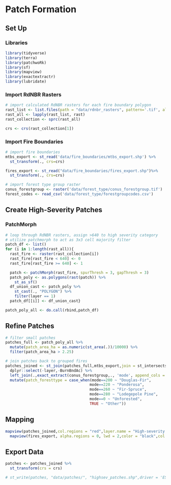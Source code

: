 
# Patch Formation

## Set Up

### Libraries
```r
library(tidyverse)
library(terra)
library(patchwoRk)
library(sf)
library(mapview)
library(exactextractr)
library(lubridate)
```

### Import RdNBR Rasters

```r
# import calculated RdNBR rasters for each fire boundary polygon
rast_list <- list.files(path = "data/rdnbr_rasters", pattern='.tif', all.files=TRUE, full.names=TRUE)
rast_all <- lapply(rast_list, rast)
rast_collection <- sprc(rast_all)

crs <- crs(rast_collection[1])
```

### Import Fire Boundaries

```r
# import fire boundaries
mtbs_export <- st_read('data/fire_boundaries/mtbs_export.shp') %>% 
  st_transform(., crs=crs) 

fires_export <- st_read("data/fire_boundaries/fires_export.shp")%>% 
  st_transform(., crs=crs)

# import forest type group raster
conus_forestgroup <- raster('data/forest_type/conus_forestgroup.tif')
forest_codes <- read_csv('data/forest_type/forestgroupcodes.csv')
```

## Create High-Severity Patches

### PatchMorph
```r
# loop through RdNBR rasters, assign >640 to high severity category
# utilize patchmorph to act as 3x3 cell majority filter
patch_df <- list()
for (i in 1:length(rast_all)){
  rast_fire <- raster(rast_collection[i])
  rast_fire[rast_fire < 640] <- 0
  rast_fire[rast_fire >= 640] <- 1

  patch <- patchMorph(rast_fire, spurThresh = 3, gapThresh = 3)
  patch_poly <- as.polygons(rast(patch)) %>%
    st_as_sf()
  df_union_cast <- patch_poly %>%
    st_cast(., "POLYGON") %>%
    filter(layer == 1)
  patch_df[[i]] <- df_union_cast}

patch_poly_all <- do.call(rbind,patch_df)
```

## Refine Patches

```r
# filter small patches
patches_full <- patch_poly_all %>% 
  mutate(patch_area_ha = as.numeric(st_area(.))/10000) %>%
  filter(patch_area_ha > 2.25)
```

```r
# join patches back to grouped fires
patches_joined <- st_join(patches_full,mtbs_export,join = st_intersects,left= FALSE,largest = TRUE) %>%
  dplyr::select(-layer,-BurnBndAc) %>% 
  left_join(.,exact_extract(conus_forestgroup,., 'mode', append_cols = TRUE, max_cells_in_memory = 3e+08))%>%
  mutate(patch_foresttype = case_when(mode==200 ~ "Douglas-Fir",
                                     mode==220 ~ "Ponderosa",
                                     mode==260 ~ "Fir-Spruce",
                                     mode==280 ~ "Lodegepole Pine",
                                     mode==0 ~ "Unforested",
                                     TRUE ~ "Other"))
```

## Mapping

```r
mapview(patches_joined,col.regions = "red",layer.name = "High-severity Burn Patches") + 
  mapview(fires_export, alpha.regions = 0, lwd = 2,color = "black",col.regions = "black", layer.name = "Fire Boundaries")
```

## Export Data 

```r
patches <- patches_joined %>%
  st_transform(crs = crs)

# st_write(patches, "data/patches/", "highsev_patches.shp",driver = 'ESRI Shapefile')
```
